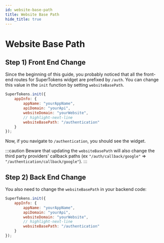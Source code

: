```yaml
---
id: website-base-path
title: Website Base Path
hide_title: true
---
```


<!-- COPY DOCS -->
<!-- ./thirdpartyemailpassword/common-customizations/changing-base-path/website-base-path.mdx -->



# Website Base Path
## Step 1) Front End Change 

Since the beginning of this guide, you probably noticed that all the front-end routes for SuperTokens widget are prefixed by `/auth`. You can change this value in the `init` function by setting `websiteBasePath`.

<FrontendSDKTabs>
<TabItem value="reactjs">

```jsx
SuperTokens.init({
    appInfo: {
        appName: "yourAppName",
        apiDomain: "yourApi",
        websiteDomain: "yourWebsite",
        // highlight-next-line
        websiteBasePath: "/authentication"
    }
});
```
</TabItem>
</FrontendSDKTabs>

Now, if you navigate to `/authentication`, you should see the widget.

:::caution
Beware that updating the `websiteBasePath` will also change the third party providers' callback paths (ex `"/auth/callback/google"` => `"/authentication/callback/google"`).
:::

## Step 2) Back End Change 

You also need to change the `websiteBasePath` in your backend code:

<BackendSDKTabs>
<TabItem value="nodejs">

```jsx
SuperTokens.init({
    appInfo: {
        appName: "yourAppName",
        apiDomain: "yourApi",
        websiteDomain: "yourWebsite",
        // highlight-next-line
        websiteBasePath: "/authentication"
    }
});
```
</TabItem>
</BackendSDKTabs>